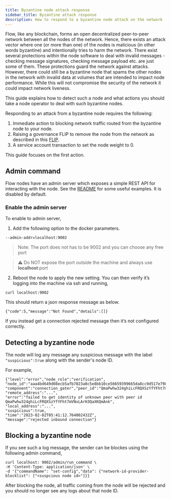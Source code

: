 ```yaml
---
title: Byzantine node attack response
sidebar_title: Byzantine attack response
description: How to respond to a byzantine node attack on the network
---
```


Flow, like any blockchain, forms an open decentralized peer-to-peer network between all the nodes of the network.
Hence, there exists an attack vector where one (or more than one) of the nodes is malicious (in other words byzantine) and intentionally tries to harm the network.
There exist several protections within the node software to deal with invalid messages - checking message signatures, checking message payload etc. are just some of them.
These protections guard the network against attacks. However, there could still be a byzantine node that spams the other nodes in the network with invalid data at volumes that are intended to impact node performance.
While this will not compromise the security of the network it could impact network liveness.

This guide explains how to detect such a node and what actions you should take a node operator to deal with such byzantine nodes.

Responding to an attack from a byzantine node requires the following:

1. Immediate action to blocking network traffic routed from the byzantine node to your node.
2. Raising a governance FLIP to remove the node from the network as described in this [FLIP](https://github.com/onflow/flips/blob/main/governance/20230105-identify-errant-node.md).
3. A service account transaction to set the node weight to 0.

This guide focuses on the first action.

## Admin command

Flow nodes have an admin server which exposes a simple REST API for interacting with the node. See the [README](https://github.com/onflow/flow-go/blob/master/admin/README.md) for some useful examples.
It is disabled by default.

### Enable the admin server

To enable to admin server,

1. Add the following option to the docker parameters.
```
--admin-addr=localhost:9002
```

> Note: The port does not has to be 9002 and you can choose any free port

> ⚠️ Do NOT expose the port outside the machine and always use <b>localhost</b>:port

2. Reboot the node to apply the new setting. You can then verify it’s logging into the machine via ssh and running,

```
curl localhost:9002
```

This should return a json response message as below.
```
{"code":5,"message":"Not Found","details":[]}
```

If you instead get a connection rejected message then it’s not configured correctly.

## Detecting a byzantine node

The node will log any message any suspicious message with the label `"suspicious":true` along with the sender's node ID.

For example,
```
{"level":"error","node_role":"verification",
"node_id":"aaa4bd649d08ecb5afb7023a0c5e8bb10ce56659399665da8cc9d517e7982fff",
"component":"connection_gater","peer_id":"QmaPwhw324ghiLcFRQXSzYfYFht7mVNvLArH3QaXKQmAnk",
"remote_address":"...",
"error":"failed to get identity of unknown peer with peer id QmaPwhw324ghiLcFRQXSzYfYFht7mVNvLArH3QaXKQmAnk",
"local_address":"...",
"suspicious":true,
"time":"2023-02-02T05:41:12.764002432Z",
"message":"rejected inbound connection"}
```

## Blocking a byzantine node

If you see such a log message, the sender can be blockes using the following admin command,

```
curl localhost: 9002/admin/run_command \
-H 'Content-Type: application/json' \
-d '{"commandName": "set-config","data": {"network-id-provider-blocklist": ["<suspcious node id>"]}}
```


After blocking the node, all traffic coming from the node will be rejected and you should no longer see any logs about that node ID.